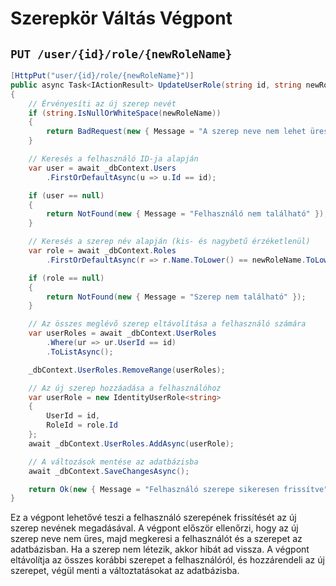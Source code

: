 # Szerepkör Váltás Végpont

## `PUT /user/{id}/role/{newRoleName}`
```csharp
[HttpPut("user/{id}/role/{newRoleName}")]
public async Task<IActionResult> UpdateUserRole(string id, string newRoleName)
{
    // Érvényesíti az új szerep nevét
    if (string.IsNullOrWhiteSpace(newRoleName))
    {
        return BadRequest(new { Message = "A szerep neve nem lehet üres" });
    }

    // Keresés a felhasználó ID-ja alapján
    var user = await _dbContext.Users
        .FirstOrDefaultAsync(u => u.Id == id);

    if (user == null)
    {
        return NotFound(new { Message = "Felhasználó nem található" });
    }

    // Keresés a szerep név alapján (kis- és nagybetű érzéketlenül)
    var role = await _dbContext.Roles
        .FirstOrDefaultAsync(r => r.Name.ToLower() == newRoleName.ToLower());

    if (role == null)
    {
        return NotFound(new { Message = "Szerep nem található" });
    }

    // Az összes meglévő szerep eltávolítása a felhasználó számára
    var userRoles = await _dbContext.UserRoles
        .Where(ur => ur.UserId == id)
        .ToListAsync();

    _dbContext.UserRoles.RemoveRange(userRoles);

    // Az új szerep hozzáadása a felhasználóhoz
    var userRole = new IdentityUserRole<string>
    {
        UserId = id,
        RoleId = role.Id
    };
    await _dbContext.UserRoles.AddAsync(userRole);

    // A változások mentése az adatbázisba
    await _dbContext.SaveChangesAsync();

    return Ok(new { Message = "Felhasználó szerepe sikeresen frissítve" });
}
```

Ez a végpont lehetővé teszi a felhasználó szerepének frissítését az új szerep nevének megadásával. A végpont először ellenőrzi, hogy az új szerep neve nem üres, majd megkeresi a felhasználót és a szerepet az adatbázisban. Ha a szerep nem létezik, akkor hibát ad vissza. A végpont eltávolítja az összes korábbi szerepet a felhasználóról, és hozzárendeli az új szerepet, végül menti a változtatásokat az adatbázisba.